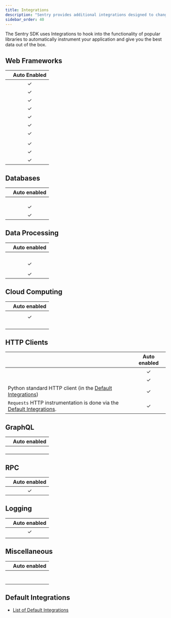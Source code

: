 ```yaml
---
title: Integrations
description: "Sentry provides additional integrations designed to change configuration or add instrumentation to your application."
sidebar_order: 40
---
```


The Sentry SDK uses Integrations to hook into the functionality of popular libraries to automatically instrument your application and give you the best data out of the box.

## Web Frameworks

|                                                                                                                       | **Auto Enabled** |
| --------------------------------------------------------------------------------------------------------------------- | :--------------: |
| <linkWithPlatformIcon platform="python.django"    label="Django"    url="/platforms/python/integrations/django" />    |        ✓         |
| <linkWithPlatformIcon platform="python.flask"     label="Flask"     url="/platforms/python/integrations/flask" />     |        ✓         |
| <linkWithPlatformIcon platform="python.fastapi"   label="FastAPI"   url="/platforms/python/integrations/fastapi" />   |        ✓         |
| <linkWithPlatformIcon platform="python.aiohttp"   label="AIOHTTP"   url="/platforms/python/integrations/aiohttp" />   |        ✓         |
| <linkWithPlatformIcon platform="python.bottle"    label="Bottle"    url="/platforms/python/integrations/bottle" />    |        ✓         |
| <linkWithPlatformIcon platform="python.falcon"    label="Falcon"    url="/platforms/python/integrations/falcon" />    |        ✓         |
| <linkWithPlatformIcon platform="python.pyramid"   label="Pyramid"   url="/platforms/python/integrations/pyramid" />   |        ✓         |
| <linkWithPlatformIcon platform="python.quart"     label="Quart"     url="/platforms/python/integrations/quart" />     |                  |
| <linkWithPlatformIcon platform="python.sanic"     label="Sanic"     url="/platforms/python/integrations/sanic" />     |        ✓         |
| <linkWithPlatformIcon platform="python.starlette" label="Starlette" url="/platforms/python/integrations/starlette" /> |        ✓         |
| <linkWithPlatformIcon platform="python.tornado"   label="Tornado"   url="/platforms/python/integrations/tornado" />   |        ✓         |

## Databases

|                                                                                                                                        | **Auto enabled** |
| -------------------------------------------------------------------------------------------------------------------------------------- | :--------------: |
| <linkWithPlatformIcon platform="python.asyncpg"           label="asyncpg"    url="/platforms/python/integrations/asyncpg" />           |                  |
| <linkWithPlatformIcon platform="python.clickhouse-driver" label="ClickHouse" url="/platforms/python/integrations/clickhouse-driver" /> |                  |
| <linkWithPlatformIcon platform="python.pymongo"           label="MongoDB"    url="/platforms/python/integrations/pymongo" />           |                  |
| <linkWithPlatformIcon platform="python.redis"             label="Redis"      url="/platforms/python/integrations/redis" />             |        ✓         |
| <linkWithPlatformIcon platform="python.sqlalchemy"        label="SQLAlchemy" url="/platforms/python/integrations/sqlalchemy" />        |        ✓         |

## Data Processing

|                                                                                                                        | **Auto enabled** |
| ---------------------------------------------------------------------------------------------------------------------- | :--------------: |
| <linkWithPlatformIcon platform="python.airflow" label="Apache Airflow" url="/platforms/python/integrations/airflow" /> |                  |
| <linkWithPlatformIcon platform="python.beam"    label="Apache Beam"    url="/platforms/python/integrations/beam" />    |                  |
| <linkWithPlatformIcon platform="python.spark"   label="Apache Spark"   url="/platforms/python/integrations/spark" />   |                  |
| <linkWithPlatformIcon platform="python.arq"     label="ARQ"            url="/platforms/python/integrations/arq" />     |                  |
| <linkWithPlatformIcon platform="python.celery"  label="Celery"         url="/platforms/python/integrations/celery" />  |        ✓         |
| <linkWithPlatformIcon platform="python.huey"    label="huey"           url="/platforms/python/integrations/huey" />    |                  |
| <linkWithPlatformIcon platform="python.rq"      label="RQ"             url="/platforms/python/integrations/rq" />      |        ✓         |

## Cloud Computing

|                                                                                                                                                          | **Auto enabled** |
| -------------------------------------------------------------------------------------------------------------------------------------------------------- | :--------------: |
| <linkWithPlatformIcon platform="python.awslambda"            label="AWS Lambda"             url="/platforms/python/integrations/aws-lambda" />           |                  |
| <linkWithPlatformIcon platform="python.boto3"                label="Boto3"                  url="/platforms/python/integrations/boto3" />                |        ✓         |
| <linkWithPlatformIcon platform="python.chalice"              label="Chalice"                url="/platforms/python/integrations/chalice" />              |                  |
| <linkWithPlatformIcon platform="python.cloudresourcecontext" label="Cloud Resource Context" url="/platforms/python/integrations/cloudresourcecontext" /> |                  |
| <linkWithPlatformIcon platform="python.gcpfunctions"         label="Google Cloud Functions" url="/platforms/python/integrations/gcp-functions" />        |                  |
| <linkWithPlatformIcon platform="python.serverless"           label="Serverless Framework"   url="/platforms/python/integrations/serverless" />           |                  |

## HTTP Clients

|                                                                                                                                | **Auto enabled** |
| ------------------------------------------------------------------------------------------------------------------------------ | :--------------: |
| <linkWithPlatformIcon platform="python.aiohttp" label="AIOHTTP" url="/platforms/python/integrations/aiohttp/aiohttp-client" /> |        ✓         |
| <linkWithPlatformIcon platform="python.httpx"   label="HTTPX"   url="/platforms/python/integrations/httpx" />                  |        ✓         |
| Python standard HTTP client (in the [Default Integrations](default-integrations/#stdlib))                                      |        ✓         |
| `Requests` HTTP instrumentation is done via the [Default Integrations](default-integrations/#stdlib).                          |        ✓         |

## GraphQL

|                                                                                                                           | **Auto enabled** |
| ------------------------------------------------------------------------------------------------------------------------- | :--------------: |
| <linkWithPlatformIcon platform="python.ariadne"    label="Ariadne"    url="/platforms/python/integrations/ariadne" />     |                  |
| <linkWithPlatformIcon platform="python.gql"        label="GQL"        url="/platforms/python/integrations/gql" />         |                  |
| <linkWithPlatformIcon platform="python.graphene"   label="Graphene"   url="/platforms/python/integrations/graphene" />    |                  |
| <linkWithPlatformIcon platform="python.strawberry" label="Strawberry" url="/platforms/python/integrations/strawberry/" /> |                  |

## RPC

|                                                                                                        | **Auto enabled** |
| ------------------------------------------------------------------------------------------------------ | :--------------: |
| <linkWithPlatformIcon platform="python.grpc" label="gRPC" url="/platforms/python/integrations/grpc" /> |        ✓         |

## Logging

|                                                                                                                 | **Auto enabled** |
| --------------------------------------------------------------------------------------------------------------- | :--------------: |
| <linkWithPlatformIcon platform="python.logging" label="Logging" url="/platforms/python/integrations/logging" /> |        ✓         |
| <linkWithPlatformIcon platform="python.loguru"  label="Loguru"  url="/platforms/python/integrations/loguru" />  |                  |

## Miscellaneous

|                                                                                                                                     | **Auto enabled** |
| ----------------------------------------------------------------------------------------------------------------------------------- | :--------------: |
| <linkWithPlatformIcon platform="python.asgi"          label="ASGI"            url="/platforms/python/integrations/asgi" />          |                  |
| <linkWithPlatformIcon platform="python.asyncio"       label="asyncio"         url="/platforms/python/integrations/asyncio" />       |                  |
| <linkWithPlatformIcon platform="python.pure_eval"     label="Enhanced Locals" url="/platforms/python/integrations/pure_eval" />     |                  |
| <linkWithPlatformIcon platform="python.gnu_backtrace" label="GNU Backtrace"   url="/platforms/python/integrations/gnu_backtrace" /> |                  |
| <linkWithPlatformIcon platform="python.socket"        label="Socket"          url="/platforms/python/integrations/socket" />        |                  |
| <linkWithPlatformIcon platform="python.tryton"        label="Tryton"          url="/platforms/python/integrations/tryton" />        |                  |
| <linkWithPlatformIcon platform="python.wsgi"          label="WSGI"            url="/platforms/python/integrations/wsgi" />          |                  |

## Default Integrations

- [List of Default Integrations](default-integrations/)
